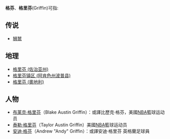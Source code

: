 '''格芬'''、'''格里芬'''(Griffin)可指:

==传说==
*[[狮鹫|狮鹫]]

==地理==
*[[格里芬_(佐治亚州)|格里芬 (佐治亚州)]]
*[[格里芬镇区_(阿肯色州波普县)|格里芬镇区 (阿肯色州波普县)]]
*[[格里芬_(奧地利)|格里芬 (奧地利)]]

==人物==
*[[布莱克·格里芬|布莱克·格里芬]]（Blake Austin Griffin）：或譯比歷克·格芬，美國[[NBA|NBA]]籃球运动员 
*[[泰勒·格里芬|泰勒·格里芬]]（Taylor Austin Griffin）美國[[NBA|NBA]]籃球运动员
*[[安迪·格芬|安迪·格芬]]（Andrew "Andy" Griffin）：或譯安迪·格里芬 英格蘭足球員

{{disamb|cat=三字消歧义|cat=二字消歧义}}